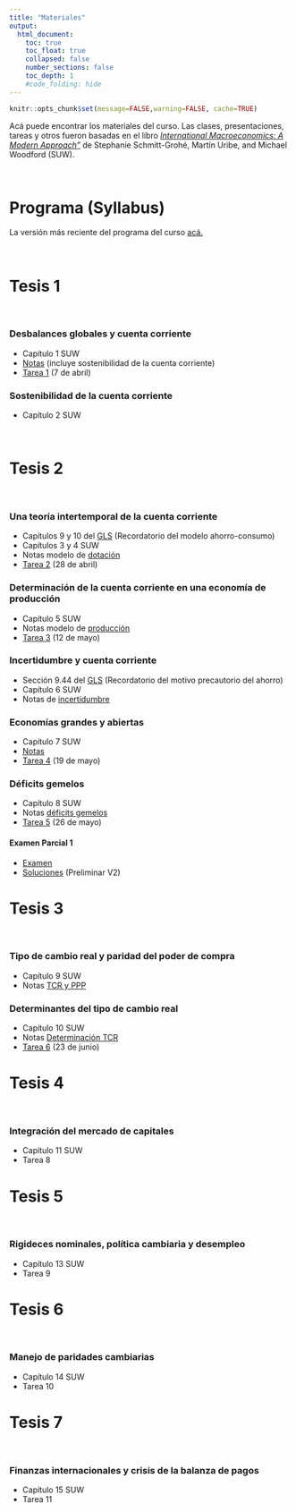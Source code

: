```yaml
---
title: "Materiales"
output:
  html_document:
    toc: true
    toc_float: true
    collapsed: false
    number_sections: false
    toc_depth: 1
    #code_folding: hide
---
```


```r
knitr::opts_chunk$set(message=FALSE,warning=FALSE, cache=TRUE)
```

Acá puede encontrar los materiales del curso. Las clases, presentaciones, tareas y otros fueron basadas en el libro [*International Macroeconomics: A Modern Approach"*](https://press.princeton.edu/books/hardcover/9780691170640/international-macroeconomics) de Stephanie Schmitt-Grohé, Martín Uribe, and Michael Woodford (SUW).

<br>

# Programa (Syllabus)

La versión más reciente del programa del curso [acá.](materials/MacroInternacional_I22.pdf)

<br>

# Tesis 1

<br>

### Desbalances globales y cuenta corriente

* Capítulo 1 SUW
* [Notas](materials/Tesis_1.pdf) (incluye sostenibilidad de la cuenta corriente)
* [Tarea 1](materials/Tarea_1.pdf) (7 de abril)

### Sostenibilidad de la cuenta corriente

* Capítulo 2 SUW

<br>

# Tesis 2 

<br>

### Una teoría intertemporal de la cuenta corriente

* Capítulos 9 y 10 del [GLS](https://www3.nd.edu/~esims1/GLS_may_2021.pdf) (Recordatorio del modelo ahorro-consumo)
* Capítulos 3 y 4 SUW
* Notas modelo de [dotación](materials/Determinacion_dotacion.pdf)
* [Tarea 2](materials/Tarea_2.pdf) (28 de abril)


### Determinación de la cuenta corriente en una economía de producción

* Capítulo 5 SUW
* Notas modelo de [producción](materials/Determinacion_produccion.pdf)
* [Tarea 3](materials/Tarea_3.pdf) (12 de mayo)

### Incertidumbre y cuenta corriente

* Sección 9.44 del [GLS](https://www3.nd.edu/~esims1/GLS_may_2021.pdf) (Recordatorio del motivo precautorio del ahorro)
* Capítulo 6 SUW
* Notas de [incertidumbre](materials/Incertidumbre.pdf)


### Economías grandes y abiertas

* Capítulo 7 SUW
* [Notas](materials/Determinacion_grande.pdf)
* [Tarea 4](materials/Tarea_4.pdf) (19 de mayo)


### Déficits gemelos

* Capítulo 8 SUW
* Notas [déficits gemelos](materials/DeficitsGemelos.pdf)
* [Tarea 5](materials/Tarea_5.pdf) (26 de mayo)

#### Examen Parcial 1 

* [Examen](materials/MT1A.pdf) 
* [Soluciones](materials/MT1-Solutions.pdf) (Preliminar V2)

# Tesis 3 

<br>

### Tipo de cambio real y paridad del poder de compra


* Capítulo 9 SUW
* Notas [TCR y PPP](materials/TCR_PPP.pdf)


### Determinantes del tipo de cambio real

* Capítulo 10 SUW
* Notas [Determinación TCR](materials/Determinacion_TCR.pdf)
* [Tarea 6](materials/Tarea_5.pdf) (23 de junio)

# Tesis 4

<br>

### Integración del mercado de capitales

* Capítulo 11 SUW
* Tarea 8

# Tesis 5

<br>

### Rigideces nominales, política cambiaria y desempleo 

* Capítulo 13 SUW
* Tarea 9

# Tesis 6

<br>

### Manejo de paridades cambiarias

* Capítulo 14 SUW
* Tarea 10

# Tesis 7

<br>

### Finanzas internacionales y crisis de la balanza de pagos

* Capítulo 15 SUW
* Tarea 11
